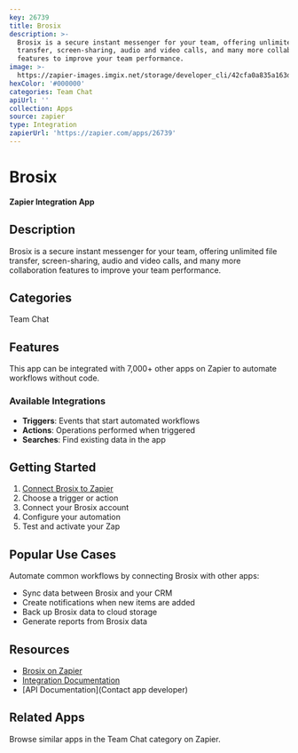 ```yaml
---
key: 26739
title: Brosix
description: >-
  Brosix is a secure instant messenger for your team, offering unlimited file
  transfer, screen-sharing, audio and video calls, and many more collaboration
  features to improve your team performance.
image: >-
  https://zapier-images.imgix.net/storage/developer_cli/42cfa0a835a163d34be3a6851ce6728b.png?auto=format%2Ccompress&ixlib=python-3.0.0&q=50
hexColor: '#000000'
categories: Team Chat
apiUrl: ''
collection: Apps
source: zapier
type: Integration
zapierUrl: 'https://zapier.com/apps/26739'
---
```

# Brosix

**Zapier Integration App**

## Description

Brosix is a secure instant messenger for your team, offering unlimited file transfer, screen-sharing, audio and video calls, and many more collaboration features to improve your team performance.

## Categories

Team Chat

## Features

This app can be integrated with 7,000+ other apps on Zapier to automate workflows without code.

### Available Integrations

- **Triggers**: Events that start automated workflows
- **Actions**: Operations performed when triggered
- **Searches**: Find existing data in the app

## Getting Started

1. [Connect Brosix to Zapier](https://zapier.com/apps/26739)
2. Choose a trigger or action
3. Connect your Brosix account
4. Configure your automation
5. Test and activate your Zap

## Popular Use Cases

Automate common workflows by connecting Brosix with other apps:

- Sync data between Brosix and your CRM
- Create notifications when new items are added
- Back up Brosix data to cloud storage
- Generate reports from Brosix data

## Resources

- [Brosix on Zapier](https://zapier.com/apps/26739)
- [Integration Documentation](https://zapier.com/apps/26739/integrations)
- [API Documentation](Contact app developer)

## Related Apps

Browse similar apps in the Team Chat category on Zapier.
